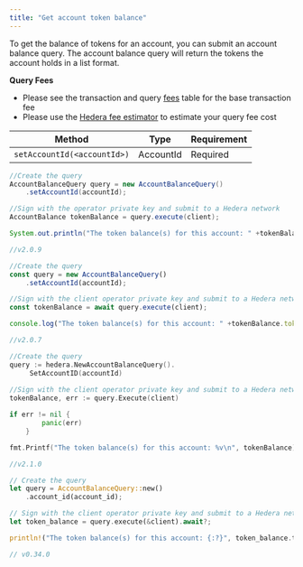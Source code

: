```yaml
---
title: "Get account token balance"
---
```



To get the balance of tokens for an account, you can submit an account balance query. The account balance query will return the tokens the account holds in a list format.

**Query Fees**

* Please see the transaction and query [fees](/hedera/networks/mainnet/fees#transaction-and-query-fees) table for the base transaction fee
* Please use the [Hedera fee estimator](https://hedera.com/fees) to estimate your query fee cost

| Method                      | Type      | Requirement |
| --------------------------- | --------- | ----------- |
| `setAccountId(<accountId>)` | AccountId | Required    |

<CodeGroup>

```java Java
//Create the query
AccountBalanceQuery query = new AccountBalanceQuery()
    .setAccountId(accountId);

//Sign with the operator private key and submit to a Hedera network
AccountBalance tokenBalance = query.execute(client);

System.out.println("The token balance(s) for this account: " +tokenBalance.tokens);

//v2.0.9
```


```javascript JavaScript
//Create the query
const query = new AccountBalanceQuery()
    .setAccountId(accountId);

//Sign with the client operator private key and submit to a Hedera network
const tokenBalance = await query.execute(client);

console.log("The token balance(s) for this account: " +tokenBalance.tokens.toString());

//v2.0.7
```


```go Go
//Create the query
query := hedera.NewAccountBalanceQuery().
	 SetAccountID(accountId)
	
//Sign with the client operator private key and submit to a Hedera network
tokenBalance, err := query.Execute(client)

if err != nil {
		panic(err)
	}

fmt.Printf("The token balance(s) for this account: %v\n", tokenBalance)

//v2.1.0
```


```rust Rust
// Create the query
let query = AccountBalanceQuery::new()
    .account_id(account_id);

// Sign with the client operator private key and submit to a Hedera network
let token_balance = query.execute(&client).await?;

println!("The token balance(s) for this account: {:?}", token_balance.tokens);

// v0.34.0
```

</CodeGroup>
